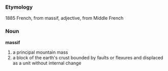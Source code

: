 ===Etymology===
1885 French, from massif, adjective, from Middle French

===Noun===
'''massif'''

# a principal mountain mass
# a block of the earth's crust bounded by faults or flexures and displaced as a unit without internal change

<!-- is the word "massive" related? -->